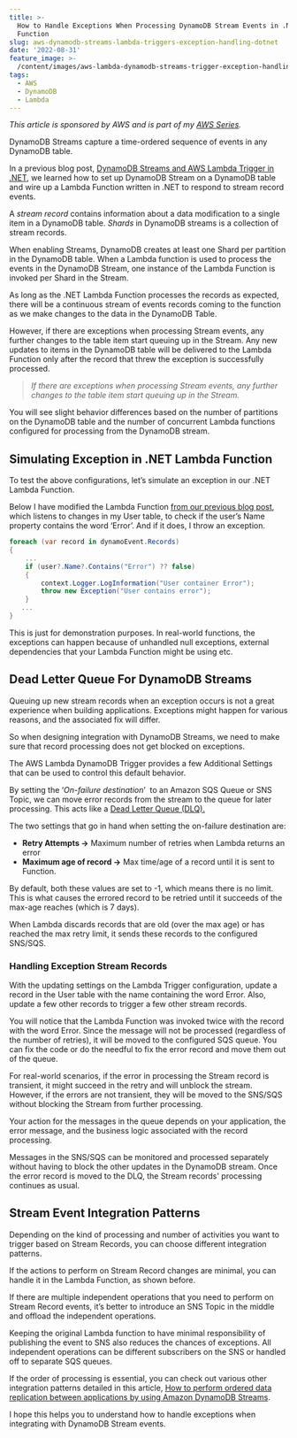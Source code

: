 ```yaml
---
title: >-
  How to Handle Exceptions When Processing DynamoDB Stream Events in .NET Lambda
  Function
slug: aws-dynamodb-streams-lambda-triggers-exception-handling-dotnet
date: '2022-08-31'
feature_image: >-
  /content/images/aws-lambda-dynamodb-streams-trigger-exception-handling-dotnet.jpg
tags:
  - AWS
  - DynamoDB
  - Lambda
---
```

_This article is sponsored by AWS and is part of my [AWS Series](/blog/tag/aws/)._

DynamoDB Streams capture a time-ordered sequence of events in any DynamoDB table.

In a previous blog post, [DynamoDB Streams and AWS Lambda Trigger in .NET](/blog/aws-dynamodb-streams-lambda-triggers-dotnet/), we learned how to set up DynamoDB Stream on a DynamoDB table and wire up a Lambda Function written in .NET to respond to stream record events.

A _stream record_ contains information about a data modification to a single item in a DynamoDB table. _Shards_ in DynamoDB streams is a collection of stream records.

<EmbedCard src="https://www.youtube.com/embed/4YzuN4MAFiQ" />

When enabling Streams, DynamoDB creates at least one Shard per partition in the DynamoDB table. When a Lambda function is used to process the events in the DynamoDB Stream, one instance of the Lambda Function is invoked per Shard in the Stream.

<ImageCard src="/content/images/dynamodb-stream-per-partition.jpg" alt="DynamoDB creates one Shard per partition key in the DynamoDB table." />

As long as the .NET Lambda Function processes the records as expected, there will be a continuous stream of events records coming to the function as we make changes to the data in the DynamoDB Table.

However, if there are exceptions when processing Stream events, any further changes to the table item start queuing up in the Stream. Any new updates to items in the DynamoDB table will be delivered to the Lambda Function only after the record that threw the exception is successfully processed.

> _If there are exceptions when processing Stream events, any further changes to the table item start queuing up in the Stream._

You will see slight behavior differences based on the number of partitions on the DynamoDB table and the number of concurrent Lambda functions configured for processing from the DynamoDB stream.

## Simulating Exception in .NET Lambda Function

To test the above configurations, let’s simulate an exception in our .NET Lambda Function.

Below I have modified the Lambda Function [from our previous blog post](/blog/aws-dynamodb-streams-lambda-triggers-dotnet/), which listens to changes in my User table, to check if the user’s Name property contains the word ‘Error’. And if it does, I throw an exception.

```csharp
foreach (var record in dynamoEvent.Records)
{
    ...
    if (user?.Name?.Contains("Error") ?? false)
    {
        context.Logger.LogInformation("User container Error");
        throw new Exception("User contains error");
    }
   ...
}

```

This is just for demonstration purposes. In real-world functions, the exceptions can happen because of unhandled null exceptions, external dependencies that your Lambda Function might be using etc.

## Dead Letter Queue For DynamoDB Streams

Queuing up new stream records when an exception occurs is not a great experience when building applications. Exceptions might happen for various reasons, and the associated fix will differ.

So when designing integration with DynamoDB Streams, we need to make sure that record processing does not get blocked on exceptions.

The AWS Lambda DynamoDB Trigger provides a few Additional Settings that can be used to control this default behavior.

By setting the ‘_On-failure destination_’  to an Amazon SQS Queue or SNS Topic, we can move error records from the stream to the queue for later processing. This acts like a [Dead Letter Queue (DLQ).](https://en.wikipedia.org/wiki/Dead_letter_queue)

<ImageCard src="/content/images/dynamodb-streams-dotnet-lambda-trigger-exception-configuration.jpg" alt="Additional setting on Lambda DynamoDB Trigger to control what happens to records that fail to process. It allows to set an SQS or SNS to move the error messages to and also set the max retry count and age of the record to keep." />

The two settings that go in hand when setting the on-failure destination are:

-   **Retry Attempts →** Maximum number of retries when Lambda returns an error
-   **Maximum age of record →** Max time/age of a record until it is sent to Function.

By default, both these values are set to -1, which means there is no limit. This is what causes the errored record to be retried until it succeeds of the max-age reaches (which is 7 days).

When Lambda discards records that are old (over the max age) or has reached the max retry limit, it sends these records to the configured SNS/SQS.

### Handling Exception Stream Records

With the updating settings on the Lambda Trigger configuration, update a record in the User table with the name containing the word Error. Also, update a few other records to trigger a few other stream records.

You will notice that the Lambda Function was invoked twice with the record with the word Error. Since the message will not be processed (regardless of the number of retries), it will be moved to the configured SQS queue. You can fix the code or do the needful to fix the error record and move them out of the queue.

<EmbedCard src="https://www.youtube.com/embed/U7PvdYlvA-8" />

For real-world scenarios, if the error in processing the Stream record is transient, it might succeed in the retry and will unblock the stream. However, if the errors are not transient, they will be moved to the SNS/SQS without blocking the Stream from further processing.

Your action for the messages in the queue depends on your application, the error message, and the business logic associated with the record processing.

Messages in the SNS/SQS can be monitored and processed separately without having to block the other updates in the DynamoDB stream. Once the error record is moved to the DLQ, the Stream records' processing continues as usual.

<BookmarkCard href="/blog/amazon-sns" title="Amazon SNS For the .NET Developer: Getting Started Quick and Easy" description="Learn how to get started with Amazon SNS and use it from a .NET application. We will learn about Topics, sending messages to topics, and using Subscriptions to receive messages. We will also learn about Filters, how to use them, and error handling with SNS." icon="/favicon.ico" />

## Stream Event Integration Patterns

Depending on the kind of processing and number of activities you want to trigger based on Stream Records, you can choose different integration patterns.

If the actions to perform on Stream Record changes are minimal, you can handle it in the Lambda Function, as shown before.

If there are multiple independent operations that you need to perform on Stream Record events, it’s better to introduce an SNS Topic in the middle and offload the independent operations.

<ImageCard src="/content/images/dynamodb-stream-sns-fanout.jpg" alt="DynamoDB Streams handling stream events using SNS fanout pattern to handle multiple independent subscribers for the same event." />

Keeping the original Lambda function to have minimal responsibility of publishing the event to SNS also reduces the chances of exceptions. All independent operations can be different subscribers on the SNS or handled off to separate SQS queues.

If the order of processing is essential, you can check out various other integration patterns detailed in this article, [How to perform ordered data replication between applications by using Amazon DynamoDB Streams](https://aws.amazon.com/blogs/database/how-to-perform-ordered-data-replication-between-applications-by-using-amazon-dynamodb-streams/).

I hope this helps you to understand how to handle exceptions when integrating with DynamoDB Stream events.
